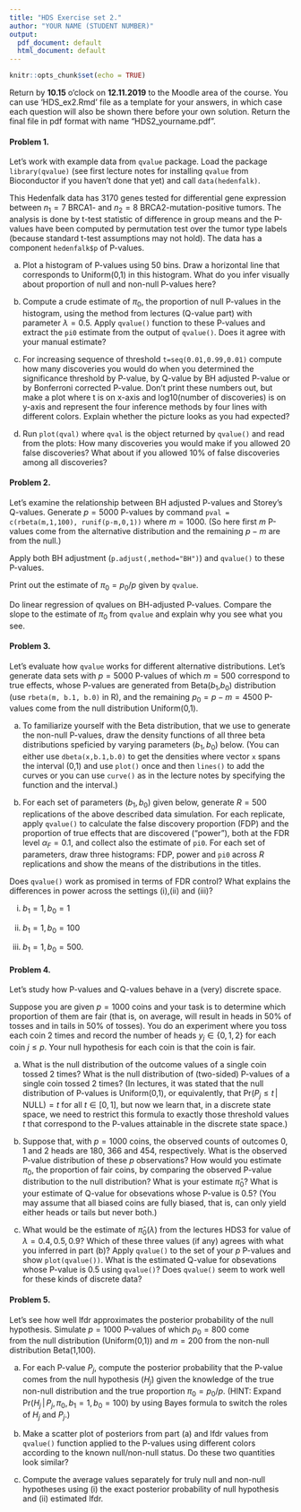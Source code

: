 ```yaml
---
title: "HDS Exercise set 2."
author: "YOUR NAME (STUDENT NUMBER)"
output:
  pdf_document: default
  html_document: default
---
```


```r
knitr::opts_chunk$set(echo = TRUE)
```
Return by **10.15** o'clock on **12.11.2019** to the Moodle area of the course.
You can use 'HDS_ex2.Rmd' file as a template for your answers, 
in which case each question will also be shown there before your own solution. 
Return the final file in pdf format with name "HDS2_yourname.pdf". 


#### Problem 1.
Let's work with example data from `qvalue` package.
Load the package `library(qvalue)` (see first lecture notes
for installing `qvalue` from Bioconductor if you haven't done that yet) 
and call `data(hedenfalk)`.

This Hedenfalk data has 3170 genes tested
for differential gene expression between $n_1=7$ BRCA1- 
and $n_2=8$ BRCA2-mutation-positive tumors. The analysis is done
by t-test statistic of difference in group means and the 
P-values have been computed by permutation test over the 
tumor type labels (because standard t-test assumptions may not hold).
The data has a component `hedenfalk$p` of P-values.

(a) Plot a histogram of P-values using 50 bins. Draw a horizontal line
that corresponds to Uniform(0,1) in this histogram. What do you infer
visually about proportion of null and non-null P-values here?

(b) Compute a crude estimate of $\pi_0$, the proportion of null P-values
in the histogram, using the method from lectures (Q-value part) 
with parameter $\lambda=0.5.$ 
Apply `qvalue()` function to these P-values and extract 
the `pi0` estimate from the output of `qvalue()`.
Does it agree with your manual estimate?

(c) For increasing sequence of threshold `t=seq(0.01,0.99,0.01)` 
compute how many discoveries you would do when you 
determined the significance threshold by P-value, by Q-value by
BH adjusted P-value or by Bonferroni corrected P-value. 
Don't print these numbers out, but
make a plot where t is on x-axis and log10(number of discoveries) is on
y-axis and represent the four inference methods by four lines with different colors. 
Explain whether the picture looks as you had expected?

(d) Run `plot(qval)` where `qval` is the object returned by `qvalue()`
and read from the plots:
How many discoveries you would make if you allowed 20 false discoveries?
What about if you allowed 10% of false discoveries among all discoveries?




#### Problem 2. 

Let's examine the relationship between BH adjusted P-values and Storey's Q-values.
Generate $p=5000$ P-values by command
`pval = c(rbeta(m,1,100), runif(p-m,0,1))`
where $m=1000$.
(So here first $m$ P-values come from the alternative distribution and the remaining
$p-m$ are from the null.)

Apply both BH adjustment (`p.adjust(,method="BH")`) 
and `qvalue()` to these P-values.

Print out the estimate of $\pi_0 = p_0/p$ given by `qvalue`.

Do linear regression of qvalues on BH-adjusted P-values. 
Compare the slope to the estimate of $\pi_0$ from `qvalue` 
and explain why you see what you see.



#### Problem 3.
Let's evaluate how `qvalue` works for different alternative distributions.
Let's generate data sets with $p=5000$ P-values of which $m=500$ correspond
to true effects, whose P-values are generated from Beta($b_1$,$b_0$) distribution 
(use `rbeta(m, b.1, b.0)` in R), and the remaining $p_0 = p-m= 4500$ P-values 
come from the null distribution Uniform(0,1).

(a)
To familiarize yourself with the Beta distribution, that we use to generate
the non-null P-values, draw the density functions of all three 
beta distributions speficied by varying parameters $(b_1,b_0)$ below.
(You can either use `dbeta(x,b.1,b.0)` to get the densities where 
vector `x` spans the interval (0,1) and use `plot()` once and then `lines()`
to add the curves or you can use `curve()` as in the lecture notes by specifying the
function and the interval.)

(b)
For each set of parameters $(b_1,b_0)$ given below, 
generate $R = 500$ replications of the above
described data simulation. 
For each replicate, apply `qvalue()` to calculate the false discovery proportion (FDP) and 
the proportion of true effects that are discovered ("power"), 
both at the FDR level $\alpha_F = 0.1$, 
and collect also the estimate of `pi0`. 
For each set of parameters, draw three histograms:
FDP, power and `pi0` across $R$ replications and show the
means of the distributions in the titles.

Does `qvalue()` work as promised in terms of FDR control? 
What explains the differences in power
across the settings (i),(ii) and (iii)?

(i) $b_1=1, b_0=1$

(ii) $b_1=1, b_0=100$

(iii) $b_1=1, b_0=500$.



#### Problem 4.
Let's study how P-values and Q-values behave in a (very) discrete space.

Suppose you are given $p=1000$ coins and your task is to determine
which proportion of them are fair (that is, on average, 
will result in heads in 50% of tosses and in tails in 50% of tosses).
You do an experiment where you toss each coin 2 times and record
the number of heads $y_j \in \{0,1,2\}$ for each coin $j\leq p$.
Your null hypothesis for each coin is that the coin is fair.

(a) What is the null distribution of the outcome values of a single coin tossed 2 times?
What is the null distribution of (two-sided) 
P-values of a single coin tossed 2 times?
(In lectures, it was stated 
that the null distribution of P-values is Uniform(0,1), or equivalently, that
$\textrm{Pr}(P_j \leq t\,|\, \textrm{NULL}) = t$ for all $t \in [0,1]$, but 
now we learn that, 
in a discrete state space, we need to restrict this formula to exactly those
threshold values $t$ that correspond to the P-values attainable in the 
discrete state space.)

(b) Suppose that, with $p=1000$ coins, 
the observed counts of outcomes 0, 1 and 2 heads are 180, 366 and 454, respectively.
What is the observed P-value distribution of these $p$ observations?
How would you estimate $\pi_0$, the proportion of fair coins, 
by comparing the observed P-value distribution to the null distribution?
What is your estimate $\widehat{\pi}_0$?
What is your estimate of Q-value for obsevations whose P-value is 0.5?
(You may assume that all biased coins are fully biased, that is,
can only yield either heads or tails but never both.)

(c) What would be the estimate of $\widehat{\pi}_0(\lambda)$ from the lectures
HDS3 for value of $\lambda = 0.4, 0.5, 0.9$? Which of these three values (if any)
agrees with what you inferred in part (b)? 
Apply `qvalue()` to the set of your $p$ P-values and show 
`plot(qvalue())`. 
What is the estimated Q-value for obsevations whose P-value is 0.5 using `qvalue()`?
Does `qvalue()` seem to work well for these kinds of discrete data?



#### Problem 5.
Let's see how well $\textrm{lfdr}$ approximates the posterior probability of
the null hypothesis.
Simulate $p=1000$ P-values of which $p_0 = 800$ come  
from the null distribution (Uniform(0,1)) and
$m=200$ from the non-null distribution Beta(1,100).

(a)
For each P-value $P_j$, compute the posterior probability that the P-value comes from the 
null hypothesis ($H_j$) given the knowledge of the true non-null distribution 
and the true proportion $\pi_0 = p_0/p$.
(HINT: Expand 
$\textrm{Pr}(H_j\,|\,P_j, \pi_0, b_1=1, b_0=100)$ by using Bayes formula to switch
the roles of $H_j$ and $P_j$.)

(b)
Make a scatter plot of posteriors from part (a) and $\textrm{lfdr}$ 
values from `qvalue()` function applied to the P-values
using different colors according to the known null/non-null status.
Do these two quantities look similar?

(c)
Compute the average values separately for truly 
null and non-null hypotheses using (i) the exact posterior probability of 
null hypothesis and (ii) estimated $\textrm{lfdr}$.

